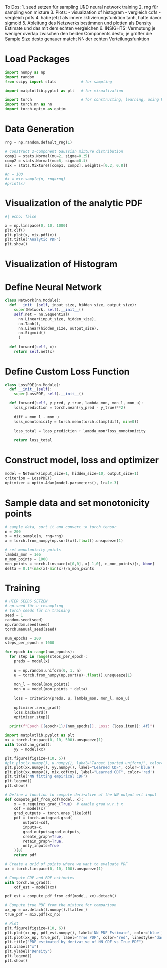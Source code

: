 To Dos:
1. seed setzen für sampling UND neural network training
2. rng für sampling von mixture
3. Plots:
  - visualization of histogram
  - vergleich cdfs
  - vergleich pdfs
4. habe jetzt als innere aktivierungsfunktion tanh, hatte davor sigmoid
5. Ableitung des Netzwerks bestimmen und plotten als Density Estimate und das mit dem echten vergleichen
6. INSIGHTS: Vermutung je weniger overlap zwischen den beiden Components desto; je größer die Sample Size desto genauer matcht NN der echten Verteilungsfunktion

# Load Packages

```python
import numpy as np
import random
from scipy import stats           # for sampling

import matplotlib.pyplot as plt   # for visualization

import torch                      # for constructing, learning, using NNs
import torch.nn as nn
import torch.optim as optim
```

# Data Generation

```python
rng = np.random.default_rng(1)

# construct 2-component Gaussian mixture distribution
comp1 = stats.Normal(mu=2, sigma=0.25)
comp2 = stats.Normal(mu=6, sigma=0.5)
mix = stats.Mixture([comp1, comp2], weights=[0.2, 0.8])

#n = 100
#x = mix.sample(n, rng=rng)
#print(x)
```

# Visualization of the analytic PDF

```python
#| echo: false

x = np.linspace(0, 10, 1000)
plt.clf()
plt.plot(x, mix.pdf(x))
plt.title("Analytic PDF")
plt.show()
```

# Visualization of Histogram

# Define Neural Network

```python
class Network(nn.Module):
  def __init__(self, input_size, hidden_size, output_size):
    super(Network, self).__init__()
    self.net = nn.Sequential(
      nn.Linear(input_size, hidden_size),
      nn.Tanh(),
      nn.Linear(hidden_size, output_size),
      nn.Sigmoid()
      )
    
  def forward(self, x):
    return self.net(x)

```

# Define Custom Loss Function

```python
class LossPDE(nn.Module):
  def __init__(self):
    super(LossPDE, self).__init__()
  
  def forward(self, y_pred, y_true, lambda_mon, mon_l, mon_u):
    loss_prediction = torch.mean((y_pred - y_true)**2)
    
    diff = mon_l - mon_u
    loss_monotonicity = torch.mean(torch.clamp(diff, min=0))
    
    loss_total = loss_prediction + lambda_mon*loss_monotonicity
    
    return loss_total

```

# Construct model, loss and optimizer

```python
model = Network(input_size=1, hidden_size=10, output_size=1)
criterion = LossPDE()
optimizer = optim.Adam(model.parameters(), lr=1e-3)
```

# Sample data and set monotonicity points

```python
# sample data, sort it and convert to torch tensor
n = 200
x = mix.sample(n, rng=rng)
x = torch.from_numpy(np.sort(x)).float().unsqueeze(1)

# set monotonicity points
lambda_mon = 1e6
n_mon_points = 1000
mon_points = torch.linspace(x[0,0], x[-1,0], n_mon_points)[:, None]
delta = 0.1*(max(x)-min(x))/n_mon_points
```

# Training

```python
# HIER SEEDS SETZEN
# np.seed für u resampling
# torch seeds für nn training
seed = 1
random.seed(seed)
np.random.seed(seed)
torch.manual_seed(seed)

num_epochs = 200
steps_per_epoch = 1000

for epoch in range(num_epochs):
  for step in range(steps_per_epoch):
    preds = model(x)
    
    u = np.random.uniform(0, 1, n)
    u = torch.from_numpy(np.sort(u)).float().unsqueeze(1)
    
    mon_l = model(mon_points)
    mon_u = model(mon_points + delta)
    
    loss = criterion(preds, u, lambda_mon, mon_l, mon_u)
    
    optimizer.zero_grad()
    loss.backward()
    optimizer.step()
  
  print(f"Epoch [{epoch+1}/{num_epochs}], Loss: {loss.item():.4f}")

```



```python
import matplotlib.pyplot as plt
xx = torch.linspace(0, 10, 500).unsqueeze(1)
with torch.no_grad():
    yy = model(xx)

plt.figure(figsize=(10, 5))
#plt.plot(x.numpy(), u.numpy(), label="Target (sorted uniform)", color='green')
plt.plot(xx.numpy(), yy.numpy(), label="Learned CDF", color='blue')
plt.plot(xx.numpy(), mix.cdf(xx), label="Learned CDF", color='red')
plt.title("NN fitting empirical CDF")
plt.legend()
plt.show()

```


```python
# Define a function to compute derivative of the NN output wrt input
def compute_pdf_from_cdf(model, x):
    x = x.requires_grad_(True)  # enable grad w.r.t x
    cdf = model(x)
    grad_outputs = torch.ones_like(cdf)
    pdf = torch.autograd.grad(
        outputs=cdf,
        inputs=x,
        grad_outputs=grad_outputs,
        create_graph=True,
        retain_graph=True,
        only_inputs=True
    )[0]
    return pdf

# Create a grid of points where we want to evaluate PDF
xx = torch.linspace(0, 10, 100).unsqueeze(1)

# Compute CDF and PDF estimates
with torch.no_grad():
    cdf_est = model(xx)

pdf_est = compute_pdf_from_cdf(model, xx).detach()

# Compute true PDF from the mixture for comparison
xx_np = xx.detach().numpy().flatten()
true_pdf = mix.pdf(xx_np)

# Plot
plt.figure(figsize=(10, 6))
plt.plot(xx_np, pdf_est.numpy(), label='NN PDF Estimate', color='blue')
plt.plot(xx_np, true_pdf, label='True PDF', color='red', linestyle='dashed')
plt.title("PDF estimated by derivative of NN CDF vs True PDF")
plt.xlabel("x")
plt.ylabel("Density")
plt.legend()
plt.show()
```